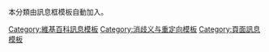 本分類由{{tl|dmbox}}訊息框模板自動加入。

[[Category:維基百科訊息模板|Category:維基百科訊息模板]]
[[Category:消歧义与重定向模板|Category:消歧义与重定向模板]]
[[Category:頁面訊息模板|Category:頁面訊息模板]]